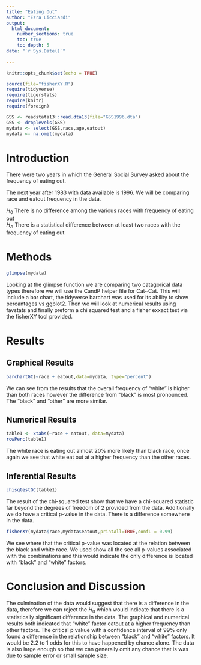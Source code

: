 ```yaml
---
title: "Eating Out"
author: "Ezra Licciardi"
output: 
  html_document:
    number_sections: true
    toc: true
    toc_depth: 5
date: "`r Sys.Date()`"    
    
---
```


```r
knitr::opts_chunk$set(echo = TRUE)
```

```r
source(file="fisherXY.R")
require(tidyverse)
require(tigerstats)
require(knitr)
require(foreign)
```

```r
GSS <- readstata13::read.dta13(file="GSS1996.dta")
GSS <- droplevels(GSS)
mydata <- select(GSS,race,age,eatout)
mydata <- na.omit(mydata)
```

# Introduction

There were two years in which the General Social Survey asked about the frequency of eating out.

The next year after 1983 with data available is 1996. We will be comparing race and eatout frequency in the data.

$H_0$ There is no difference among the various races with frequency of eating out  
$H_A$ There is a statistical difference between at least two races with the frequency of eating out  

# Methods

```r
glimpse(mydata)
```

Looking at the glimpse function we are comparing two catagorical data types therefore we will use the CandP helper file for Cat~Cat. This will include a bar chart, the tidyverse barchart was used for its ability to show percantages vs ggplot2. Then we will look at numerical results using favstats and finally preform a chi squared test and a fisher exxact test via the fisherXY tool provided.

# Results

## Graphical Results

```r
barchartGC(~race + eatout,data=mydata, type="percent")
```

We can see from the results that the overall frequency of "white" is higher than both races however the difference from "black" is most pronounced. The "black" and "other" are more similar.

## Numerical Results

```r
table1 <- xtabs(~race + eatout, data=mydata)
rowPerc(table1)
```

The white race is eating out almost 20% more likely than black race, once again we see that white eat out at a higher frequency than the other races.

## Inferential Results

```r
chisqtestGC(table1)
```

The result of the chi-squared test show that we have a chi-squared statistic far beyond the degrees of freedom of 2 provided from the data. Additionally we do have a critical p-value in the data. There is a difference somewhere in the data.

```r
fisherXY(mydata$race,mydata$eatout,printAll=TRUE,confL = 0.99)
```

We see where that the critical p-value was located at the relation between the black and white race. We used show all the see all p-values associated with the combinations and this would indicate the only difference is located with "black" and "white" factors. 

# Conclusion and Discussion

The culmination of the data would suggest that there is a difference in the data, therefore we can reject the $H_0$ which would indicate that there is a statistically significant difference in the data. The graphical and numerical results both indicated that "white" factor eatout at a higher frequency than other factors. The critical p vakue with a confidence interval of 99% only found a difference in the relationship between "black" and "white" factors. It would be 2.2 to 1 odds for this to have happened by chance alone. The data is also large enough so that we can generally omit any chance that is was due to sample error or small sample size.



